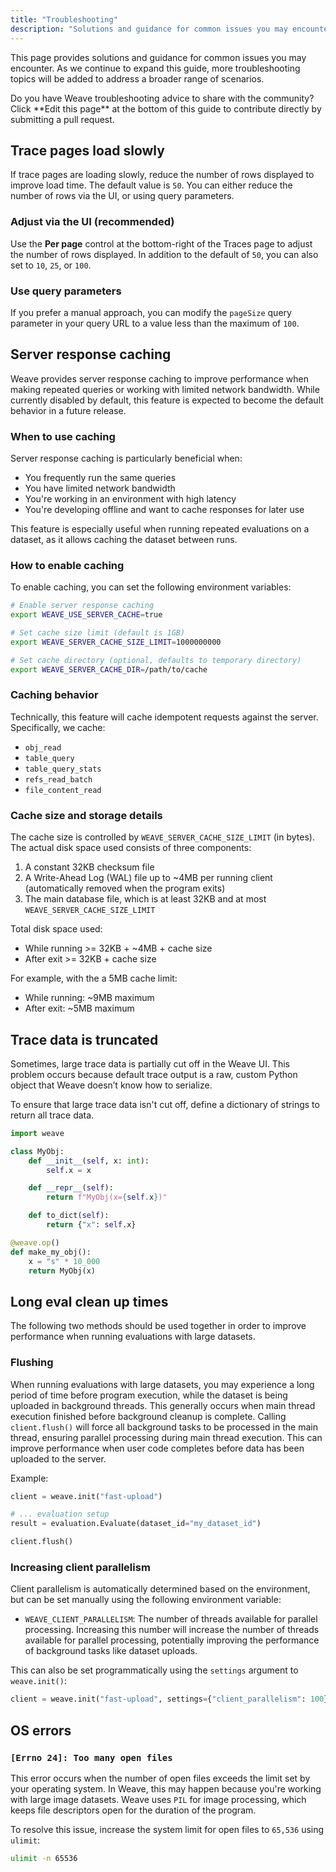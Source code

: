 ```yaml
---
title: "Troubleshooting"
description: "Solutions and guidance for common issues you may encounter with Weave"
---
```


This page provides solutions and guidance for common issues you may encounter. As we continue to expand this guide, more troubleshooting topics will be added to address a broader range of scenarios.

<Tip>
Do you have Weave troubleshooting advice to share with the community? Click **Edit this page** at the bottom of this guide to contribute directly by submitting a pull request.
</Tip>

## Trace pages load slowly

If trace pages are loading slowly, reduce the number of rows displayed to improve load time. The default value is `50`. You can either reduce the number of rows via the UI, or using query parameters.

### Adjust via the UI (recommended)

Use the **Per page** control at the bottom-right of the Traces page to adjust the number of rows displayed. In addition to the default of `50`, you can also set to `10`, `25`, or `100`.

### Use query parameters

If you prefer a manual approach, you can modify the `pageSize` query parameter in your query URL to a value less than the maximum of `100`.

## Server response caching

Weave provides server response caching to improve performance when making repeated queries or working with limited network bandwidth. While currently disabled by default, this feature is expected to become the default behavior in a future release.

### When to use caching

Server response caching is particularly beneficial when:

- You frequently run the same queries
- You have limited network bandwidth
- You're working in an environment with high latency
- You're developing offline and want to cache responses for later use

This feature is especially useful when running repeated evaluations on a dataset, as it allows caching the dataset between runs.

### How to enable caching

To enable caching, you can set the following environment variables:

```bash
# Enable server response caching
export WEAVE_USE_SERVER_CACHE=true

# Set cache size limit (default is 1GB)
export WEAVE_SERVER_CACHE_SIZE_LIMIT=1000000000

# Set cache directory (optional, defaults to temporary directory)
export WEAVE_SERVER_CACHE_DIR=/path/to/cache
```

### Caching behavior

Technically, this feature will cache idempotent requests against the server. Specifically, we cache:

- `obj_read`
- `table_query`
- `table_query_stats`
- `refs_read_batch`
- `file_content_read`

### Cache size and storage details

The cache size is controlled by `WEAVE_SERVER_CACHE_SIZE_LIMIT` (in bytes). The actual disk space used consists of three components:

1. A constant 32KB checksum file
2. A Write-Ahead Log (WAL) file up to ~4MB per running client (automatically removed when the program exits)
3. The main database file, which is at least 32KB and at most `WEAVE_SERVER_CACHE_SIZE_LIMIT`

Total disk space used:

- While running >= 32KB + ~4MB + cache size
- After exit >= 32KB + cache size

For example, with the a 5MB cache limit:

- While running: ~9MB maximum
- After exit: ~5MB maximum

## Trace data is truncated

Sometimes, large trace data is partially cut off in the Weave UI. This problem occurs because default trace output is a raw, custom Python object that Weave doesn’t know how to serialize.

To ensure that large trace data isn't cut off, define a dictionary of strings to return all trace data. 

```python
import weave

class MyObj:
    def __init__(self, x: int):
        self.x = x

    def __repr__(self):
        return f"MyObj(x={self.x})"

    def to_dict(self):
        return {"x": self.x}

@weave.op()
def make_my_obj():
    x = "s" * 10_000
    return MyObj(x)
```

## Long eval clean up times

The following two methods should be used together in order to improve performance when running evaluations with large datasets.

### Flushing

When running evaluations with large datasets, you may experience a long period of time before program execution, while the dataset is being uploaded in background threads. This generally occurs when main thread execution finished before background cleanup is complete. Calling `client.flush()` will force all background tasks to be processed in the main thread, ensuring parallel processing during main thread execution. This can improve performance when user code completes before data has been uploaded to the server.

Example:

```python
client = weave.init("fast-upload")

# ... evaluation setup
result = evaluation.Evaluate(dataset_id="my_dataset_id")

client.flush()
```

### Increasing client parallelism

Client parallelism is automatically determined based on the environment, but can be set manually using the following environment variable:

- `WEAVE_CLIENT_PARALLELISM`: The number of threads available for parallel processing. Increasing this number will increase the number of threads available for parallel processing, potentially improving the performance of background tasks like dataset uploads.

This can also be set programmatically using the `settings` argument to `weave.init()`:

```python
client = weave.init("fast-upload", settings={"client_parallelism": 100})
```

## OS errors

### `[Errno 24]: Too many open files`

This error occurs when the number of open files exceeds the limit set by your operating system. In Weave, this may happen because you're working with large image datasets. Weave uses `PIL` for image processing, which keeps file descriptors open for the duration of the program.

To resolve this issue, increase the system limit for open files to `65,536` using `ulimit`:

```bash
ulimit -n 65536
```